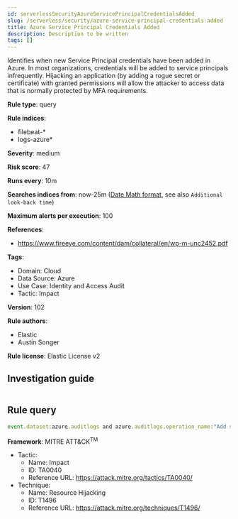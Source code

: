 ```yaml
---
id: serverlessSecurityAzureServicePrincipalCredentialsAdded
slug: /serverless/security/azure-service-principal-credentials-added
title: Azure Service Principal Credentials Added
description: Description to be written
tags: []
---
```


<div id="azure-service-principal-credentials-added"></div>

Identifies when new Service Principal credentials have been added in Azure. In most organizations, credentials will be added to service principals infrequently. Hijacking an application (by adding a rogue secret or certificate) with granted permissions will allow the attacker to access data that is normally protected by MFA requirements.

**Rule type**: query

**Rule indices**: 

* filebeat-*
* logs-azure*

**Severity**: medium

**Risk score**: 47

**Runs every**: 10m

**Searches indices from**: now-25m ([Date Math format](((ref))/common-options.html#date-math), see also <DocLink id="serverlessSecurityRulesUiCreate" section="set-the-rules-schedule">`Additional look-back time`</DocLink>)

**Maximum alerts per execution**: 100

**References**: 

* https://www.fireeye.com/content/dam/collateral/en/wp-m-unc2452.pdf

**Tags**: 

* Domain: Cloud
* Data Source: Azure
* Use Case: Identity and Access Audit
* Tactic: Impact

**Version**: 102

**Rule authors**: 

* Elastic
* Austin Songer

**Rule license**: Elastic License v2

## Investigation guide

```markdown

```

## Rule query

```js
event.dataset:azure.auditlogs and azure.auditlogs.operation_name:"Add service principal credentials" and event.outcome:(success or Success)

```

**Framework**: MITRE ATT&CK<sup>TM</sup>

* Tactic:
    * Name: Impact
    * ID: TA0040
    * Reference URL: https://attack.mitre.org/tactics/TA0040/
* Technique:
    * Name: Resource Hijacking
    * ID: T1496
    * Reference URL: https://attack.mitre.org/techniques/T1496/

